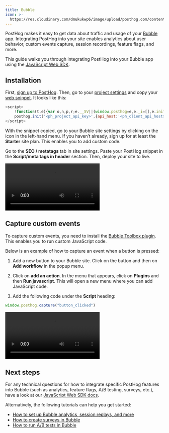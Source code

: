 ```yaml
---
title: Bubble
icon: >-
  https://res.cloudinary.com/dmukukwp6/image/upload/posthog.com/contents/docs/integrate/frameworks/bubble.svg
---
```



PostHog makes it easy to get data about traffic and usage of your [Bubble](https://bubble.io/) app. Integrating PostHog into your site enables analytics about user behavior, custom events capture, session recordings, feature flags, and more.

This guide walks you through integrating PostHog into your Bubble app using the [JavaScript Web SDK](/docs/libraries/js).

## Installation

First, [sign up to PostHog](https://us.posthog.com/signup). Then, go to your [project settings](https://us.posthog.com/settings/project) and copy your [web snippet](https://us.posthog.com/settings/project-details#snippet). It looks like this:

```js
<script>
    !function(t,e){var o,n,p,r;e.__SV||(window.posthog=e,e._i=[],e.init=function(i,s,a){function g(t,e){var o=e.split(".");2==o.length&&(t=t[o[0]],e=o[1]),t[e]=function(){t.push([e].concat(Array.prototype.slice.call(arguments,0)))}}(p=t.createElement("script")).type="text/javascript",p.crossOrigin="anonymous",p.async=!0,p.src=s.api_host+"/static/array.js",(r=t.getElementsByTagName("script")[0]).parentNode.insertBefore(p,r);var u=e;for(void 0!==a?u=e[a]=[]:a="posthog",u.people=u.people||[],u.toString=function(t){var e="posthog";return"posthog"!==a&&(e+="."+a),t||(e+=" (stub)"),e},u.people.toString=function(){return u.toString(1)+".people (stub)"},o="capture identify alias people.set people.set_once set_config register register_once unregister opt_out_capturing has_opted_out_capturing opt_in_capturing reset isFeatureEnabled onFeatureFlags getFeatureFlag getFeatureFlagPayload reloadFeatureFlags group updateEarlyAccessFeatureEnrollment getEarlyAccessFeatures getActiveMatchingSurveys getSurveys getNextSurveyStep onSessionId".split(" "),n=0;n<o.length;n++)g(u,o[n]);e._i.push([i,s,a])},e.__SV=1)}(document,window.posthog||[]);
    posthog.init('<ph_project_api_key>',{api_host:'<ph_client_api_host>', defaults:'<ph_posthog_js_defaults>'})
</script>
```

With the snippet copied, go to your Bubble site settings by clicking on the icon in the left-hand menu. If you haven’t already, sign up for at least the **Starter** site plan. This enables you to add custom code.

Go to the **SEO / metatags** tab in site settings. Paste your PostHog snippet in the **Script/meta tags in header** section. Then, deploy your site to live.

![How to add PostHog to Bubble](https://res.cloudinary.com/dmukukwp6/video/upload/bubble_adding_posthog_ba8a84a861.mp4)

<DetailSetUpReverseProxy />

<DetailGroupProductsInOneProject />

## Capture custom events

To capture custom events, you need to install the [Bubble Toolbox plugin](https://bubble.io/plugin/toolbox-1488796042609x768734193128308700). This enables you to run custom JavaScript code.

Below is an example of how to capture an event when a button is pressed:

1. Add a new button to your Bubble site. Click on the button and then on **Add workflow** in the popup menu.

2. Click on **add an action**. In the menu that appears, click on **Plugins** and then **Run javascript**. This will open a new menu where you can add JavaScript code.

3. Add the following code under the **Script** heading:

```js
window.posthog.capture("button_clicked")
```

![Capture custom event in Bubble](https://res.cloudinary.com/dmukukwp6/video/upload/bubble_capture_custom_event_5f91897641.mp4)

## Next steps

For any technical questions for how to integrate specific PostHog features into Bubble (such as analytics, feature flags, A/B testing, surveys, etc.), have a look at our [JavaScript Web SDK docs](/docs/libraries/js/features).

Alternatively, the following tutorials can help you get started:

- [How to set up Bubble analytics, session replays, and more](/tutorials/bubble-analytics)
- [How to create surveys in Bubble](/tutorials/bubble-surveys)
- [How to run A/B tests in Bubble](/tutorials/bubble-ab-tests)
